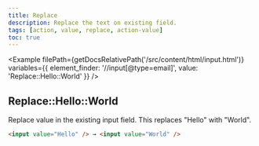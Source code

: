 ```yaml
---
title: Replace
description: Replace the text on existing field.
tags: [action, value, replace, action-value]
toc: true
---
```



<Example
  filePath={getDocsRelativePath('/src/content/html/input.html')}
  variables={{
    element_finder: '//input[@type=email]',
    value: 'Replace::Hello::World'
  }}
/>

## Replace::Hello::World

Replace value in the existing input field. This replaces "Hello" with "World".

```html
<input value="Hello" /> → <input value="World" />
```
